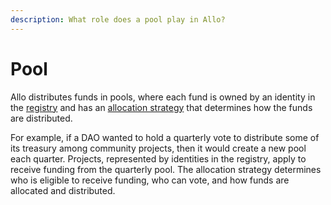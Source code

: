 ```yaml
---
description: What role does a pool play in Allo?
---
```


# Pool

Allo distributes funds in pools, where each fund is owned by an identity in the
[registry](/overview/project-registry) and has an [allocation
strategy](/overview/allocation-strategy) that determines how the funds are
distributed.

For example, if a DAO wanted to hold a quarterly vote to distribute some of its
treasury among community projects, then it would create a new pool each quarter.
Projects, represented by identities in the registry, apply to receive funding
from the quarterly pool. The allocation strategy determines who is eligible to
receive funding, who can vote, and how funds are allocated and distributed.

